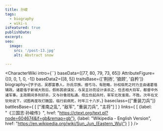 ```yaml
---
title: 孙峻
tags:
  - biography
  - wiki-s
isFeatured: true
publishDate:
excerpt:
seo:
  image:
    src: '/post-13.jpg'
    alt: Abstract snow

---
```



<CharacterWiki
  intro={``}
  baseData={[77, 80, 79, 73, 65]}
  AttributeFigure={[0, 0, 1, 0, -1]}
  baseData2={[8, 5]}
  traitsBase={['荆扬', '狼顾', '自矜']}
  biography={`字子远，吴郡富春人，孙氏宗族。擅弓马，有胆略，孙权临死之时力主由诸葛恪辅政。诸葛恪于新城大败后，假称其欲谋反，与吴主孙亮设计诛杀之，任丞相大将军，都督中外诸军事。主政期间多刑好杀，又与孙鲁班私通。毋丘俭起兵时，率军北攻淮南，不胜。次年在文钦劝说下，试图再度攻打魏国，临行前病死，时年三十八岁。`}
  baseclass={["重装刀兵"]}
  battlesBase={
    [
      ["淮南之乱", "敌军", "重装刀兵", "主将"]
    ]
  }
  links={
    [
      {label: "《三国志·孙峻传》", href: "https://ctext.org/text.pl?node=604674&if=gb&remap=gb"},
      {label: "Wikipedia - English Version", href: "https://en.wikipedia.org/wiki/Sun_Jun_(Eastern_Wu)"}
    ]
  }
/>
